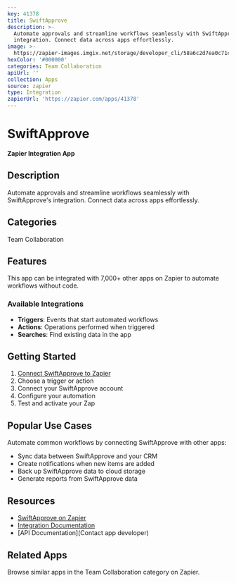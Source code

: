 ```yaml
---
key: 41378
title: SwiftApprove
description: >-
  Automate approvals and streamline workflows seamlessly with SwiftApprove's
  integration. Connect data across apps effortlessly.
image: >-
  https://zapier-images.imgix.net/storage/developer_cli/58a6c2d7ea0c71c88dda34656bc74e43.png?auto=format%2Ccompress&ixlib=python-3.0.0&q=50
hexColor: '#000000'
categories: Team Collaboration
apiUrl: ''
collection: Apps
source: zapier
type: Integration
zapierUrl: 'https://zapier.com/apps/41378'
---
```

# SwiftApprove

**Zapier Integration App**

## Description

Automate approvals and streamline workflows seamlessly with SwiftApprove's integration. Connect data across apps effortlessly.

## Categories

Team Collaboration

## Features

This app can be integrated with 7,000+ other apps on Zapier to automate workflows without code.

### Available Integrations

- **Triggers**: Events that start automated workflows
- **Actions**: Operations performed when triggered
- **Searches**: Find existing data in the app

## Getting Started

1. [Connect SwiftApprove to Zapier](https://zapier.com/apps/41378)
2. Choose a trigger or action
3. Connect your SwiftApprove account
4. Configure your automation
5. Test and activate your Zap

## Popular Use Cases

Automate common workflows by connecting SwiftApprove with other apps:

- Sync data between SwiftApprove and your CRM
- Create notifications when new items are added
- Back up SwiftApprove data to cloud storage
- Generate reports from SwiftApprove data

## Resources

- [SwiftApprove on Zapier](https://zapier.com/apps/41378)
- [Integration Documentation](https://zapier.com/apps/41378/integrations)
- [API Documentation](Contact app developer)

## Related Apps

Browse similar apps in the Team Collaboration category on Zapier.

